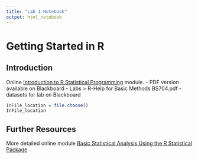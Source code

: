 ```yaml
---
title: "Lab 1 Notebook"
output: html_notebook
---
```


# Getting Started in R

## Introduction
Online [Introduction to R Statistical Programming](https://sphweb.bumc.bu.edu/otlt/MPH-Modules/PH717-QuantCore/PH717-IntroR/) module. 
- PDF version available on Blackboard
- Labs > R-Help for Basic Methods BS704.pdf
- datasets for lab on Blackboard



```r
InFile_location = file.choose()
InFile_location
```


## Further Resources
More detailed online module [Basic Statistical Analysis Using the R Statistical Package](https://sphweb.bumc.bu.edu/otlt/MPH-Modules/BS/R/R-Manual/)


